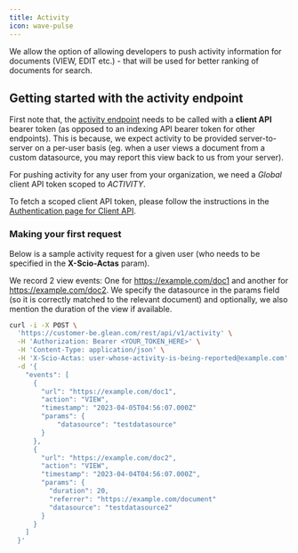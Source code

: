 ```yaml
---
title: Activity
icon: wave-pulse
---
```


We allow the option of allowing developers to push activity information for documents (VIEW, EDIT etc.) - that will be used for better ranking of documents for search.

## Getting started with the activity endpoint

First note that, the [activity endpoint](https://developers.glean.com/client/operation/activity/) needs to be called with a **client API** bearer token (as opposed to an indexing API bearer token for other endpoints). This is because, we expect activity to be provided server-to-server on a per-user basis (eg. when a user views a document from a custom datasource, you may report this view back to us from your server).

For pushing activity for any user from your organization, we need a _Global_ client API token scoped to _ACTIVITY_.

To fetch a scoped client API token, please follow the instructions in the [Authentication page for Client API](https://developers.glean.com/docs/client_api_scopes/).

### Making your first request

Below is a sample activity request for a given user (who needs to be specified in the **X-Scio-Actas** param).

We record 2 view events: One for https://example.com/doc1 and another for https://example.com/doc2. We specify the datasource in the params field (so it is correctly matched to the relevant document) and optionally, we also mention the duration of the view if available.

```bash cURL
curl -i -X POST \
  'https://customer-be.glean.com/rest/api/v1/activity' \
  -H 'Authorization: Bearer <YOUR_TOKEN_HERE>' \
  -H 'Content-Type: application/json' \
  -H 'X-Scio-Actas: user-whose-activity-is-being-reported@example.com' \
  -d '{
    "events": [
      {
        "url": "https://example.com/doc1",
        "action": "VIEW",
        "timestamp": "2023-04-05T04:56:07.000Z"
        "params": {
            "datasource": "testdatasource"
        }
      },
      {
        "url": "https://example.com/doc2",
        "action": "VIEW",
        "timestamp": "2023-04-04T04:56:07.000Z",
        "params": {
          "duration": 20,
          "referrer": "https://example.com/document"
          "datasource": "testdatasource2"
        }
      }
    ]
  }'
```
